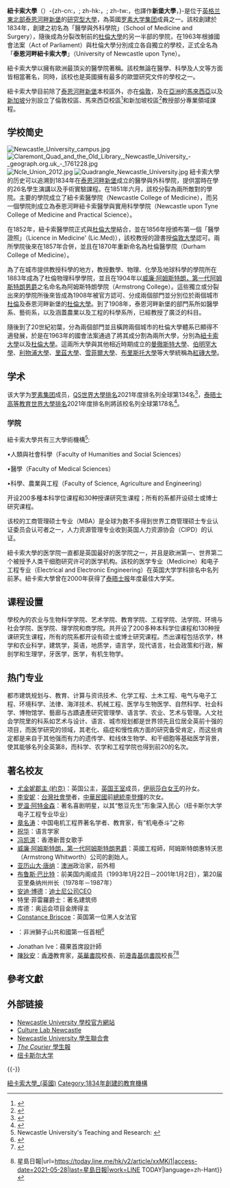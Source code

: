 {{noteTA
|1=zh-tw:紐卡索; zh-hk:紐卡素; zh-cn:纽卡斯尔;
|2=zh-tw:泰恩河畔新堡; zh-hk:泰恩河畔紐卡素; zh-cn:泰恩河畔纽卡斯尔;
}}
{{For|澳大利亞University of Newcastle|纽卡斯尔大学 (澳大利亚)}}
{{Infobox university
 |name              = 紐卡索大學
 |native_name       = Newcastle University
 |image_name        = University of Newcastle Coat of Arms.svg
 |image_size        = 180px
 |caption           = 紐卡索大學[[盾章|盾章]]
 |latin_name        = <!-- No latin name -->
 |motto             = <!-- No motto -->
 |mottoeng          = 
 |established       = 1834年 - 以醫學與外科學院之名創立<br />1963年 - 從前杜倫大學體系獨立出來
 |closed            = 
 |type              = [[公立大學|公立]]
 |affiliation       = 
 | endowment         = [[Pound_sterling|£]]7520万（2017）<ref name="Newcastle university financial statement 16/17">{{cite web | url = http://www.ncl.ac.uk/media/wwwnclacuk/freedomofinformation/files/Integrated%20Annual%20Report%2016-17.pdf | title = Integrated Annual Report 2016–17 | accessdate = 12 January 2018 | format = PDF | publisher = Newcastle University | archive-date = 2018-11-13 | archive-url = https://web.archive.org/web/20181113021227/https://www.ncl.ac.uk/media/wwwnclacuk/freedomofinformation/files/Integrated%20Annual%20Report%2016-17.pdf | dead-url = no }}</ref>

 |chancellor        = 連恩·唐納森爵士 (Sir Liam Donaldson)
 |vice_chancellor   = 克里斯·布林克教授 (Prof. Chris Brink)

 | faculty           = 2,430<ref name="figures"/>
 | staff             = 1,049<ref name="figures">{{cite web |url=http://www.ncl.ac.uk/press.office/figures.htm |title=Facts and Figures |publisher=Newcastle University |accessdate=25 May 2014 |deadurl=yes |archiveurl=https://web.archive.org/web/20140629011153/http://www.ncl.ac.uk/press.office/figures.htm |archivedate=29 June 2014  }}</ref>


 | students          = {{HESA student population|INSTID=0154}}（{{HESA year}}）<ref name="HESA citation">{{HESA citation}}</ref>
 | undergrad         = {{HESA undergraduate population|INSTID=0154}}（{{HESA year}}）<ref name="HESA citation"/>
 | postgrad          = {{HESA postgraduate population|INSTID=0154}}（{{HESA year}}）<ref name="HESA citation"/>

 |doctoral          = 
 |other             = 
 |city              = [[泰恩河畔新堡|泰恩河畔新堡]]
 |country           = {{英國}}[[英格蘭|英格蘭]]
 |coor              = {{coord|54.978|-1.615|display=inline,title}}
 |campus            = [[市區|市區]]
 |former_names      = 
 |sports            = 
 |colors            = 
 |colours           = {{color box|SkyBlue}} [[藍色|藍色]] (大學)<br />{{color box|#CFB53B}} [[舊金色|舊金色]] (人文)<br />{{color box|Blue}} [[皇室藍|皇室藍]] (科學)<br />{{color box|#E0B0FF}} [[帕拉提奈特紫色|帕拉提奈特紫色]] (醫學)
 |nickname          = 
 |mascot            = 
 |athletics         = 
 |affiliations      = [[羅素大學集團|羅素大學集團]]<br />[[歐洲大學協會|歐洲大學協會]]<br />[[N8集團|N8集團]]<br />[[大英國協大學協會|ACU]]<br />Universities UK
 |website           = [http://www.ncl.ac.uk ncl.ac.uk]
 |logo              = [[檔案:Newcastle_University.gif|180px]]
 |footnotes         = 
}}

'''紐卡索大學'''（{{lang-en|Newcastle University}}）-{zh-cn:，; zh-hk:，; zh-tw:，也譯作'''新堡大學'''，}-是位于[[英格兰|英格兰]][[英格蘭東北|東北部]][[泰恩河畔新堡|泰恩河畔新堡]]的[[研究型大學|研究型大學]]，為英國[[罗素大学集团|罗素大学集团]]成員之一。該校創建於1834年，創建之初名為「醫學與外科學院」（School of Medicine and Surgery），隨後成為分裂改制前的[[杜倫大學|杜倫大學]]的另一半部的學院，在1963年根據國會法案（Act of Parliament）與杜倫大學分別成立各自獨立的學校，正式全名為「'''泰恩河畔紐卡索大學'''」（University of Newcastle upon Tyne）。

紐卡索大學以擁有歐洲最頂尖的醫學院著稱。該校無論在醫學、科學及人文等方面皆相當著名，同時，該校也是英國擁有最多的歐盟研究文件的學校之一。

紐卡索大學目前除了[[泰恩河畔新堡|泰恩河畔新堡]]本校區外，亦在[[倫敦|倫敦]]，及在[[亞洲|亞洲]]的[[馬來西亞|馬來西亞]]以及[[新加坡|新加坡]]分別設立了倫敦校區、馬來西亞校區<ref>{{cite web|url=http://www.ncl.ac.uk/numed/|title=NUMed Malaysia（Newcastle University Medicine Malaysia）|accessdate=2013-09-06|archive-date=2021-04-14|archive-url=https://web.archive.org/web/20210414173300/https://www.ncl.ac.uk/numed/|dead-url=no}}</ref>和新加坡校區<ref>{{cite web|url=http://www.ncl.ac.uk/singapore/|title=Singapore Campus|accessdate=2013-09-06|archive-date=2021-04-14|archive-url=https://web.archive.org/web/20210414074607/https://www.ncl.ac.uk/singapore/|dead-url=no}}</ref>教授部分專業領域課程。

== 学校简史 ==
[[File:Newcastle_University_campus.jpg|thumb]]
[[File:Claremont_Quad_and_the_Old_Library,_Newcastle_University_-_geograph.org.uk_-_1761228.jpg|thumb]]
[[File:Ncle_Union_2012.jpg|thumb]]
[[File:Quadrangle_Newcastle_University.jpg|thumb]]
紐卡索大學的历史可以追溯到1834年在[[泰恩河畔新堡|泰恩河畔新堡]]成立的醫學與外科學院，提供當時在學的26名學生演講以及手術實驗課程。在1851年六月，該校分裂為兩所敵對的學院。主要的學院成立了紐卡索醫學院（Newcastle College of Medicine），而另一個學院則成立為泰恩河畔紐卡索醫學與實用科學學院（Newcastle upon Tyne College of Medicine and Practical Science）。

在1852年，紐卡索醫學院正式與[[杜倫大學|杜倫大學]]結合，並在1856年授頒布第一個「醫學證照」（Licence in Medicine' (Lic.Med)），該校教授的證書授[[倫敦大學|倫敦大學]]認可。兩所學院後來在1857年合併，並且在1870年重新命名為杜倫醫學院（Durham College of Medicine）。

為了在城市提供教授科學的地方，教授數學、物理、化學及地球科學的學院所在1883年成為了杜倫物理科學學院，並且在1904年以[[威廉·阿姆斯特朗，第一代阿姆斯特朗男爵|威廉·阿姆斯特朗，第一代阿姆斯特朗男爵]]之名命名為阿姆斯特朗學院（Armstrong College）。這些獨立或分裂出來的學院所後來皆成為1908年被官方認可、分成兩個部門並分別位於兩個城市[[杜倫|杜倫]]及泰恩河畔新堡的[[杜倫大學|杜倫大學]]。到了1908年，泰恩河畔新堡的部門系所如醫學系、藝術系，以及涵蓋農業以及工程的科學系所，已經教授了廣泛的科目。

隨後到了20世紀初葉，分為兩個部門並且橫跨兩個城市的杜倫大學體系已顯得不適發展，於是在1963年的國會法案通過了將其成分割為兩所大學，分別為[[紐卡索大學|紐卡索大學]]以及[[杜倫大學|杜倫大學]]。這兩所大學與其他相近時期成立的[[曼徹斯特大學|曼徹斯特大學]]、[[伯明罕大學|伯明罕大學]]、[[利物浦大學|利物浦大學]]、[[里茲大學|里茲大學]]、[[雪菲爾大學|雪菲爾大學]]、[[布里斯托大學|布里斯托大學]]等大學統稱為[[紅磚大學|紅磚大學]]。

== 学术==
{{Infobox UK university rankings
| ARWU_N =21–28
| ARWU_W =201–300 
| QS_N =22
| QS_W = 152=
| THE_N =25=
| THE_W = 178=
| LEIDEN_W = 106
| HRLR_E = 
| LINE_1 = 0
| Complete = 23
| The_Guardian = 51
| Times/Sunday_Times = 31=
| LINE_2 = 0
| TEF = Gold
}}
该大学为[[罗素集团|罗素集团]]成员，[[QS世界大學排名|QS世界大學排名]]2021年度排名列全球第134名<ref>{{Cite web|title=Newcastle University|url=https://www.topuniversities.com/universities/newcastle-university|accessdate=2019-10-16|date=2015-07-16|work=Top Universities|language=en|archive-date=2020-06-28|archive-url=https://web.archive.org/web/20200628050728/https://www.topuniversities.com/universities/newcastle-university|dead-url=no}}</ref>，[[泰晤士高等教育世界大學排名|泰晤士高等教育世界大學排名]]2021年度排名則將該校名列全球第178名<ref>{{Cite web|title=World University Rankings|url=https://www.timeshighereducation.com/world-university-rankings/2020/world-ranking|accessdate=2019-10-16|date=2019-08-20|work=Times Higher Education (THE)|language=en|archive-date=2019-09-18|archive-url=https://web.archive.org/web/20190918163456/https://www.timeshighereducation.com/world-university-rankings/2020/world-ranking|dead-url=no}}</ref>。

===学院===
紐卡索大學共有三大學術機構<ref>Newcastle University's Teaching and Research: {{cite web |url=http://www.ncl.ac.uk/about/peoplestructures/academic/ |title=存档副本 |accessdate=2013-02-20 |deadurl=yes |archiveurl=https://web.archive.org/web/20130304014956/http://www.ncl.ac.uk/about/peoplestructures/academic/ |archivedate=2013-03-04 }}</ref>:

•人類與社會科學（Faculty of Humanities and Social Sciences）

•醫學（Faculty of Medical Sciences）

•科學、農業與工程（Faculty of Science, Agriculture and Engineering）

开设200多種本科学位课程和30种授课研究生课程；所有的系都开设硕士或博士研究课程。

该校的工商管理硕士专业（MBA）是全球为数不多得到世界工商管理硕士专业认证委员会认可者之一，人力资源管理专业收到英国人力资源协会（CIPD）的认证。

紐卡索大學的医学院一直都是英国最好的医学院之一，并且是欧洲第一、世界第二个被授予人类干细胞研究许可的医学机构。該校的医学专业（Medicine）和电子工程专业（Electrical and Electronic Engineering）在英国大学学科排名中名列前茅。紐卡索大學曾在2000年获得了[[泰晤士报|泰晤士报]]年度最佳大学奖。


==课程设置==
學校內的农业与生物科学学院、艺术学院、教育学院、工程学院、法学院、环境与社会学院、医学院、理学院和商学院。共开设了200多种本科学位课程和130种授课研究生课程，所有的院系都开设有硕士或博士研究课程。杰出课程包括农学，林学和农业科学，建筑学，英语，地质学，语言学，现代语言，社会政策和行政，解剖学和生理学，牙医学，医学，有机生物学。

==热门专业==
都市建筑规划与、教育、计算与资讯技术、化学工程、土木工程、电气与电子工程、环境科学、法律、海洋技术、机械工程、医学与生物医学、自然科学、社会科学、博物馆学、藝廊与古蹟遺產研究管理學、语言学、农业、艺术与管理。人文社会学院里的科系如艺术与设计、语言、城市规划都是世界领先且位居全英前十强的项目，而医学研究的领域，其老化、癌症和慢性病方面的研究备受肯定，而这些肯定都是来自于其他强而有力的遗传学、粒线体生物学、和干细胞等基础医学背景，使其能够名列全英第8，而科学、农学和工程学院也得到前20的名次。

== 著名校友 ==
* [[尤金妮郡主_(約克)|尤金妮郡主 (約克)]]：英国公主，[[英国王室|英国王室]]成员，[[伊丽莎白二世|伊丽莎白女王]]的孙女。
* [[李安妮|李安妮]]：[[台灣|台灣]][[社會學|社會學]]者，[[中華民國|中華民國]]前[[總統|總統]][[李登輝|李登輝]]的次女。
* [[罗温·阿特金森|罗温·阿特金森]]：著名喜剧明星，以其“憨豆先生”形象深入民心（纽卡斯尔大学电子工程专业毕业）
* [[章名涛|章名涛]]：中国电机工程界著名学者、教育家，有“机电泰斗”之称
* [[祝华|祝华]]：语言学家
* [[冯凯淇|冯凯淇]]：香港新晋女歌手
* [[威廉·阿姆斯特朗，第一代阿姆斯特朗男爵|威廉·阿姆斯特朗，第一代阿姆斯特朗男爵]]：英國工程師，阿姆斯特朗惠特沃思（Armstrong Whitworth）公司的創始人。
* [[亚历山大·唐纳|亚历山大·唐纳]]：[[澳洲|澳洲]]政治家，前外相
* [[布鲁斯·巴比特|布鲁斯·巴比特]]：前美国内阁成员（1993年1月22日－2001年1月2日），第20届亚里桑纳州州长（1978年－1987年）
* [[安迪·博德|安迪·博德]]：[[迪士尼公司|迪士尼公司]]CEO
* 特里·菲雷羅爵士：著名建筑师
* 库德：奥运会项目金牌得主
* [[Constance_Briscoe|Constance Briscoe]]：英国第一位黑人女法官
* {{le|米尔顿·玛盖|Milton Margai}}：非洲獅子山共和國第一任首相<ref>{{Cite news|title=Sir Milton Margai Dead at 68; Prime Minister of Sierra Leone; Physician and Peoples Party Leader Guided Nation in 3 Years of Independence|url=https://www.nytimes.com/1964/04/29/archives/sir-milton-margai-dead-at-68-prime-minister-of-sierra-leone.html|newspaper=The New York Times|date=1964-04-29|accessdate=2021-05-28|issn=0362-4331|language=en-US|archive-date=2018-10-12|archive-url=https://web.archive.org/web/20181012014623/https://www.nytimes.com/1964/04/29/archives/sir-milton-margai-dead-at-68-prime-minister-of-sierra-leone.html|dead-url=no}}</ref>
* Jonathan Ive：蘋果首席設計師
* [[陳狄安|陳狄安]]：[[香港|香港]]教育家，[[英華書院|英華書院]]校長、前[[港青基信書院|港青基信書院]]校長<ref>{{Cite web|title=【教育热话】英华校长郑钧杰九月离职 港青基信校长陈狄安接任|url=https://std.stheadline.com/sc/education/article/1526440/教育-熱話-教育熱話-英華校長鄭鈞傑九月離職-港青基信校長陳狄安接任|access-date=2021-05-28|last=星島日報|work=std.stheadline.com|language=zh-Hant-HK}}</ref><ref>{{Cite web|title=直資議會主席陳狄安獲任英華書院新校長 9月1日起生效 {{!}} 星島日報|url=https://today.line.me/hk/v2/article/xxMKj1|access-date=2021-05-28|last=星島日報|work=LINE TODAY|language=zh-Hant}}</ref>

== 參考文獻 ==
{{reflist}}

== 外部链接 ==
* [http://www.ncl.ac.uk Newcastle University 學校官方網站] {{Wayback|url=http://www.ncl.ac.uk/ |date=20210110005832 }}
* [http://www.ncl.ac.uk/culturelab/ Culture Lab Newcastle] {{Wayback|url=http://www.ncl.ac.uk/culturelab/ |date=20210418203502 }}
* [https://web.archive.org/web/20080825011045/http://www.unionsociety.co.uk/ Newcastle University 學生聯合會]
* [http://www.thecourieronline.co.uk/ ''The Courier'' 學生報] {{Wayback|url=http://www.thecourieronline.co.uk/ |date=20210227011300 }}
* [https://web.archive.org/web/20150509074308/http://www.gzlco.com/liuxue/School_1288_5120.html 纽卡斯尔大学]

{{-}}
{{罗素大学集团}}
{{英國的大學}}

[[Category:紐卡索大學_(英國)|]]
[[Category:1834年創建的教育機構|Category:1834年創建的教育機構]]